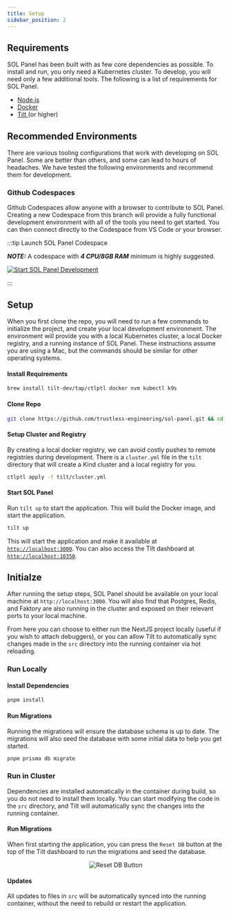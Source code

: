 ```yaml
---
title: Setup
sidebar_position: 2
---
```



## Requirements

SOL Panel has been built with as few core dependencies as possible.
To install and run, you only need a Kubernetes cluster.
To develop, you will need only a few additional tools.
The following is a list of requirements for SOL Panel.

- [Node.js <RequiredVersion component="node" />](https://nodejs.org/en/)
- [Docker](https://www.docker.com/)
- [Tilt <RequiredVersion component="tilt" />](https://tilt.dev) (or higher)

## Recommended Environments

There are various tooling configurations that work with developing on SOL Panel.
Some are better than others, and some can lead to hours of headaches.
We have tested the following environments and recommend them for development.

### Github Codespaces

Github Codespaces allow anyone with a browser to contribute to SOL Panel.
Creating a new Codespace from this branch will provide a fully functional development environment with all of the tools you need to get started.
You can then connect directly to the Codespace from VS Code or your browser.

:::tip Launch SOL Panel Codespace

**_NOTE:_** A codespace with **_4 CPU/8GB RAM_** minimum is highly suggested.

[![Start SOL Panel Development](https://github.com/codespaces/badge.svg)](https://codespaces.new/trustless-engineering/sol-panel?quickstart=1)

:::

## Setup

When you first clone the repo, you will need to run a few commands to initialize the project, and create your local development environment.
The environment will provide you with a local Kubernetes cluster, a local Docker registry, and a running instance of SOL Panel.
These instructions assume you are using a Mac, but the commands should be similar for other operating systems.

#### Install Requirements

```bash
brew install tilt-dev/tap/ctlptl docker nvm kubectl k9s
```

#### Clone Repo

```bash
git clone https://github.com/trustless-engineering/sol-panel.git && cd sol-panel
```

#### Setup Cluster and Registry

By creating a local docker registry, we can avoid costly pushes to remote registries during development. There is a `cluster.yml` file in the `tilt` directory that will create a Kind cluster and a local registry for you.

```bash
ctlptl apply -f tilt/cluster.yml
```

#### Start SOL Panel

Run `tilt up` to start the application. This will build the Docker image, and start the application.

```bash
tilt up
```

This will start the application and make it available at [`http://localhost:3000`](http://localhost:3000). You can also access the Tilt dashboard at [`http://localhost:10350`](http://localhost:10350).

## Initialze

After running the setup steps, SOL Panel should be available on your local machine at `http://localhost:3000`. You will also find that Postgres, Redis, and Faktory are also running in the cluster and exposed on their relevant ports to your local machine.

From here you can choose to either run the NextJS project locally (useful if you wish to attach debuggers), or you can allow Tilt to automatically sync changes made in the `src` directory into the running container via hot reloading.

### Run Locally

#### Install Dependencies

```bash
pnpm install
```

#### Run Migrations

Running the migrations will ensure the database schema is up to date. The migrations will also seed the database with some initial data to help you get started.

```bash
pnpm prisma db migrate
```

### Run in Cluster

Dependencies are installed automatically in the container during build, so you do not need to install them locally.
You can start modifying the code in the `src` directory, and Tilt will automatically sync the changes into the running container.

#### Run Migrations

When first starting the application, you can press the `Reset DB` button at the top of the Tilt dashboard to run the migrations and seed the database.

<center>

![Reset DB Button](assets/resetdb.png)

</center>

#### Updates

All updates to files in `src` will be automatically synced into the running container, without the need to rebuild or restart the application.
